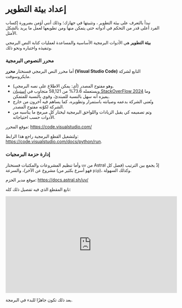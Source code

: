 # إعداد بيئة التطوير {.unnumbered}

نبدأ بالتعرف على بيئة التطوير ، وتثبيتها في جهازك؛ وذلك أنني أؤمن بضرورة إكساب الفرد أعلى قدر من التحكم في أدواته حتى يتمكن منها ومن تطويعها لعمل ما يريد بالشكل الأمثل.

**بيئة التطوير** هي الأدوات البرمجية الأساسية والمساعدة لعمليات كتابة النص البرمجي وتنفيذه واختباره ونحو ذلك.

### محرر النصوص البرمجية

أما محرر النص البرمجي فسنختار **محرر (Visual Studio Code)** التابع لشركة مايكروسوفت.

- وهو مفتوح المصدر (أي: يمكن الاطلاع على نصه البرمجي). 
- ويستعمله 73.6% من 58,121 متجاوب في [استبيان StackOverFlow 2024](https://survey.stackoverflow.co/2024/technology#1-integrated-development-environment) وما يميزه أنه سهل بالنسبة للمبتدئ، وقوي بالنسبة للمتمكن.
- وتُعنى الشركة بدعمه وصيانته باستمرار وتطويره، كما يساهم فيه آخرون من خارج الشركة لكوْنه مفتوح المصدر.
- وتم تصميمه كي يقبل الزيادات واللواحق البرمجية ليختار كل مبرمج ما يناسبه من الأدوات حسب احتياجاته.

موقع المحرر: [https://code.visualstudio.com/](https://code.visualstudio.com/)

ولتشغيل القطع البرمجية راجع هذا الرابط: [https://code.visualstudio.com/docs/python/run](https://code.visualstudio.com/docs/python/run).

### إدارة حزمة البرمجيات

وأما تنظيم المشروعات والمكتبات فسنختار `uv` من Astral إذْ يجمع بين الترتيب (فصل كل مشروع عن الآخر)، والسرعة (فهو أسرع بكثير من `pip`)، وكذلك السهولة.

موقع مدير الحزم: [https://docs.astral.sh/uv/](https://docs.astral.sh/uv/)

تابع المقطع الذي فيه تفصيل ذلك كله:

<iframe width="560" height="315" src="https://www.youtube.com/embed/zIJvm39Rbf0?si=AK3LtOQwKhRSmy3p" title="YouTube video player" frameborder="0" allow="accelerometer; autoplay; clipboard-write; encrypted-media; gyroscope; picture-in-picture; web-share" referrerpolicy="strict-origin-when-cross-origin" allowfullscreen></iframe>

بعد ذلك تكون جاهزًا للبدء في البرمجة.
